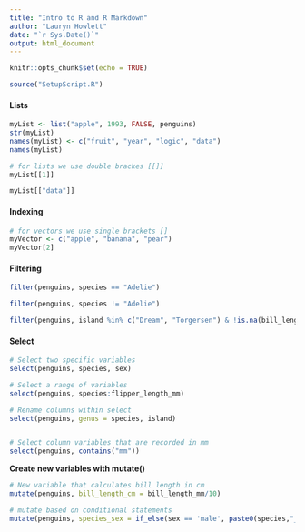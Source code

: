 ```yaml
---
title: "Intro to R and R Markdown"
author: "Lauryn Howlett"
date: "`r Sys.Date()`"
output: html_document
---
```


```r
knitr::opts_chunk$set(echo = TRUE)
```

```r
source("SetupScript.R")
```

#### Lists

```r
myList <- list("apple", 1993, FALSE, penguins)
str(myList)
names(myList) <- c("fruit", "year", "logic", "data")
names(myList)
```

```r
# for lists we use double brackes [[]]
myList[[1]]

myList[["data"]]
```

#### Indexing

```r
# for vectors we use single brackets []
myVector <- c("apple", "banana", "pear")
myVector[2]
```

#### Filtering

```r
filter(penguins, species == "Adelie")

filter(penguins, species != "Adelie")

filter(penguins, island %in% c("Dream", "Torgersen") & !is.na(bill_length_mm))
```

#### Select

```r
# Select two specific variables
select(penguins, species, sex)

# Select a range of variables
select(penguins, species:flipper_length_mm)

# Rename columns within select
select(penguins, genus = species, island)


# Select column variables that are recorded in mm
select(penguins, contains("mm"))
```

**Create new variables with mutate()**

```r
# New variable that calculates bill length in cm
mutate(penguins, bill_length_cm = bill_length_mm/10)

# mutate based on conditional statements
mutate(penguins, species_sex = if_else(sex == 'male', paste0(species,"_m"), paste0(species, "_f")))
```
